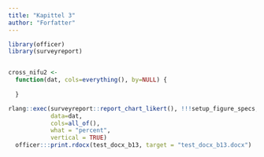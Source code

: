 ```yaml
---
title: "Kapittel 3"
author: "Forfatter"
---
```


```r

library(officer)
library(surveyreport)


cross_nifu2 <- 
  function(dat, cols=everything(), by=NULL) {
    
  }

rlang::exec(surveyreport::report_chart_likert(), !!!setup_figure_specs,
            data=dat, 
            cols=all_of(), 
            what = "percent",
            vertical = TRUE)
  officer:::print.rdocx(test_docx_b13, target = "test_docx_b13.docx")
```
